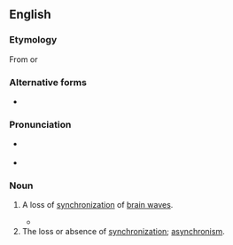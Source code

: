 ==English==

===Etymology===
From {{suffix|desynchronize|ation|lang=en}} or {{prefix|de|synchronization|lang=en}}

===Alternative forms===
* {{l|en|desynchronisation}}

===Pronunciation===
* {{a|US}} {{IPA|disɪnkɹənɪˈzeɪʃən|lang=en}}
* {{rhymes|eɪʃən|lang=en}}

===Noun===
{{en-noun}}

# {{lb|en|American spelling|Oxford|neurology}} A loss of [[synchronization]] of [[brain wave]]s.
#* {{quote-book|page=53|1996|Jaak Pansepp|Emotion:Interdisciplinary Perspectives|chapter=Affective Neuroscience|url=http://books.google.com/books?id=bz5IZu9zNMQC|isbn=0805820280
|passage=FIG 2.4. Analysis of event-related '''desynchronizations''' (ERDs) in the author's brain during a 4 s period following the induction of emotional states using the Clynes' technique.}}
# The loss or absence of [[synchronization]]; [[asynchronism]].